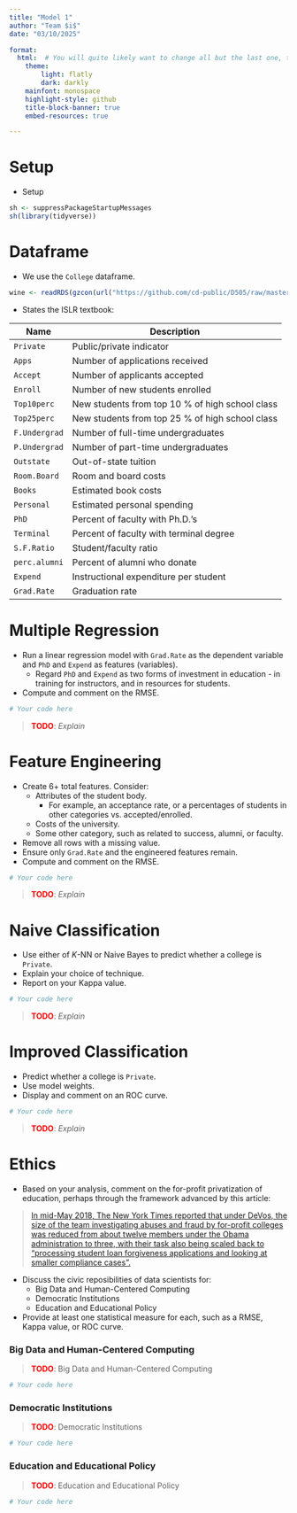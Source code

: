 ```yaml
---
title: "Model 1"
author: "Team $i$"
date: "03/10/2025"

format: 
  html:  # You will quite likely want to change all but the last one, to taste
    theme:
        light: flatly
        dark: darkly
    mainfont: monospace
    highlight-style: github
    title-block-banner: true
    embed-resources: true

---
```


# Setup

- Setup

```r
sh <- suppressPackageStartupMessages
sh(library(tidyverse))
```

# Dataframe

- We use the `College` dataframe.

```r
wine <- readRDS(gzcon(url("https://github.com/cd-public/D505/raw/master/dat/model.rds")))
```

- States the ISLR textbook:

|Name|Description|
|-|-|
| `Private` | Public/private indicator |
| `Apps` | Number of applications received |
| `Accept` | Number of applicants accepted |
| `Enroll` | Number of new students enrolled |
| `Top10perc` | New students from top 10 % of high school class |
| `Top25perc` | New students from top 25 % of high school class |
| `F.Undergrad` | Number of full-time undergraduates |
| `P.Undergrad` | Number of part-time undergraduates |
| `Outstate` | Out-of-state tuition |
| `Room.Board` | Room and board costs |
| `Books` | Estimated book costs |
| `Personal` | Estimated personal spending |
| `PhD` | Percent of faculty with Ph.D.’s |
| `Terminal` | Percent of faculty with terminal degree |
| `S.F.Ratio` | Student/faculty ratio |
| `perc.alumni` | Percent of alumni who donate |
| `Expend` | Instructional expenditure per student |
| `Grad.Rate` | Graduation rate |

# Multiple Regression

- Run a linear regression model with `Grad.Rate` as the dependent variable and `PhD` and `Expend` as features (variables).
    - Regard `PhD` and `Expend` as two forms of investment in education - in training for instructors, and in resources for students.
- Compute and comment on the RMSE.

```r
# Your code here
```

> <span style="color:red;font-weight:bold">TODO</span>: *Explain*

# Feature Engineering

- Create 6+ total features. Consider:
    - Attributes of the student body.
        - For example, an acceptance rate, or a percentages of students in other categories vs. accepted/enrolled.
    - Costs of the university.
    - Some other category, such as related to success, alumni, or faculty.
- Remove all rows with a missing value.
- Ensure only `Grad.Rate` and the engineered features remain.
- Compute and comment on the RMSE.

```r
# Your code here
```

> <span style="color:red;font-weight:bold">TODO</span>: *Explain*

# Naive Classification

- Use either of $K$-NN or Naive Bayes to predict whether a college is `Private`.
- Explain your choice of technique.
- Report on your Kappa value.

```r
# Your code here
```

> <span style="color:red;font-weight:bold">TODO</span>: *Explain*

# Improved Classification

- Predict whether a college is `Private`.
- Use model weights.
- Display and comment on an ROC curve.

```r
# Your code here
```

> <span style="color:red;font-weight:bold">TODO</span>: *Explain*

# Ethics

- Based on your analysis, comment on the for-profit privatization of education, perhaps through the framework advanced by this article:

> [In mid-May 2018, The New York Times reported that under DeVos, the size of the team investigating abuses and fraud by for-profit colleges was reduced from about twelve members under the Obama administration to three, with their task also being scaled back to "processing student loan forgiveness applications and looking at smaller compliance cases".](https://en.wikipedia.org/wiki/Betsy_DeVos#Staffing)

- Discuss the civic reposibilities of data scientists for:
    - Big Data and Human-Centered Computing
    - Democratic Institutions
    - Education and Educational Policy
- Provide at least one statistical measure for each, such as a RMSE, Kappa value, or ROC curve.

### Big Data and Human-Centered Computing

> <span style="color:red;font-weight:bold">TODO</span>: Big Data and Human-Centered Computing

```r
# Your code here
```

### Democratic Institutions

> <span style="color:red;font-weight:bold">TODO</span>: Democratic Institutions

```r
# Your code here
```

### Education and Educational Policy

> <span style="color:red;font-weight:bold">TODO</span>: Education and Educational Policy

```r
# Your code here
```